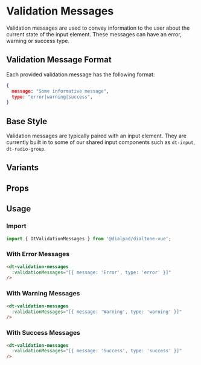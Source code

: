 
# Validation Messages

<Subtitle>
  Validation messages are used to convey information to the user about the current state of the input element. These
  messages can have an error, warning or success type.
</Subtitle>

## Validation Message Format

Each provided validation message has the following format:

```json
{
  message: "Some informative message",
  type: "error|warning|success",
}
```

## Base Style

Validation messages are typically paired with an input element. They are currently built in to some of
our shared input components such as `dt-input`, `dt-radio-group`.

<Canvas>
  <Story id="components-validation-messages--default" />
</Canvas>

## Variants

<Canvas>
  <Story id="components-validation-messages--variants" />
</Canvas>

## Props

<ArgsTable of={DtValidationMessages} />

## Usage

### Import

```jsx
import { DtValidationMessages } from '@dialpad/dialtone-vue';
```

<h3 style={{ color: 'red' }}>With Error Messages</h3>

```html
<dt-validation-messages
  :validationMessages="[{ message: 'Error', type: 'error' }]"
/>
```

<h3 style={{ color: 'Goldenrod' }}>With Warning Messages</h3>

```html
<dt-validation-messages
  :validationMessages="[{ message: 'Warning', type: 'warning' }]"
/>
```

<h3 style={{ color: 'green' }}>With Success Messages</h3>

```html
<dt-validation-messages
  :validationMessages="[{ message: 'Success', type: 'success' }]"
/>
```
